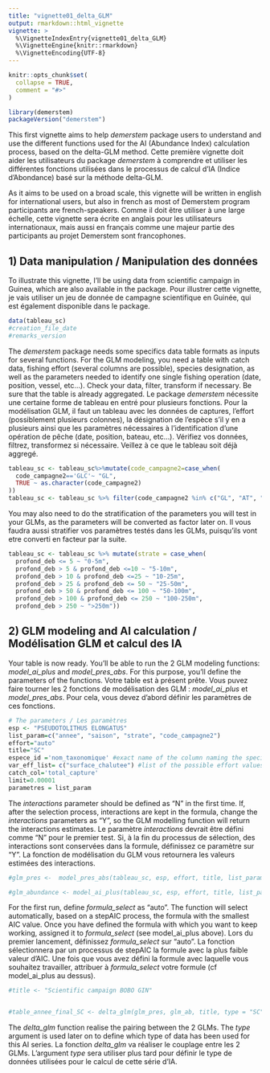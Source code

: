 ```yaml
---
title: "vignette01_delta_GLM"
output: rmarkdown::html_vignette
vignette: >
  %\VignetteIndexEntry{vignette01_delta_GLM}
  %\VignetteEngine{knitr::rmarkdown}
  %\VignetteEncoding{UTF-8}
---
```


```r
knitr::opts_chunk$set(
  collapse = TRUE,
  comment = "#>"
)
```

```r
library(demerstem)
packageVersion("demerstem")
```

This first vignette aims to help *demerstem* package users to understand and use the different functions used for the AI (Abundance Index) calculation process, based on the delta-GLM method.
Cette première vignette doit aider les utilisateurs du package *demerstem* à comprendre et utiliser les différentes fonctions utilisées dans le processus de calcul d'IA (Indice d'Abondance) basé sur la méthode delta-GLM.

As it aims to be used on a broad scale, this vignette will be written in english for international users, but also in french as most of Demerstem program participants are french-speakers.
Comme il doit être utiliser à une large échelle, cette vignette sera écrite en anglais pour les utilisateurs internationaux, mais aussi en français comme une majeur partie des participants au projet Demerstem sont francophones.


## 1) Data manipulation / Manipulation des données

To illustrate this vignette, I'll be using data from scientific campaign in Guinea, which are also available in the package.
Pour illustrer cette vignette, je vais utiliser un jeu de donnée de campagne scientifique en Guinée, qui est également disponible dans le package.

```r
data(tableau_sc)
#creation_file_date
#remarks_version
```

The *demerstem* package needs some specifics data table formats as inputs for several functions. For the GLM modeling, you need a table with catch data, fishing effort (several columns are possible), species designation, as well as the parameters needed to identify one single fishing operation (date, position, vessel, etc...). Check your data, filter, transform if necessary. Be sure that the table is already aggregated.
Le package *demerstem* nécessite une certaine forme de tableau en entré pour plusieurs fonctions. Pour la modélisation GLM, il faut un tableau avec les données de captures, l'effort (possiblement plusieurs colonnes), la désignation de l'espèce s'il y en a plusieurs ainsi que les paramètres nécessaires à l'identification d'une opération de pêche (date, position, bateau, etc...). Vérifiez vos données, filtrez, transformez si nécessaire. Veillez à ce que le tableau soit déjà aggregé.


```r
tableau_sc <- tableau_sc%>%mutate(code_campagne2=case_when(
  code_campagne2=='GLC'~ "GL",
  TRUE ~ as.character(code_campagne2)
))
tableau_sc <- tableau_sc %>% filter(code_campagne2 %in% c("GL", "AT", "AN"))
```



You may also need to do the stratification of the parameters you will test in your GLMs, as the parameters will be converted as factor later on.
Il vous faudra aussi stratifier vos paramètres testés dans les GLMs, puisqu'ils vont etre converti en facteur par la suite.


```r
tableau_sc <- tableau_sc %>% mutate(strate = case_when(
  profond_deb <= 5 ~ "0-5m",
  profond_deb > 5 & profond_deb <=10 ~ "5-10m",
  profond_deb > 10 & profond_deb <=25 ~ "10-25m",
  profond_deb > 25 & profond_deb <= 50 ~ "25-50m",
  profond_deb > 50 & profond_deb <= 100 ~ "50-100m",
  profond_deb > 100 & profond_deb <= 250 ~ "100-250m",
  profond_deb > 250 ~ ">250m"))
```



## 2) GLM modeling and AI calculation / Modélisation GLM et calcul des IA

Your table is now ready. You'll be able to run the 2 GLM modeling functions: *model_ai_plus* and *model_pres_abs*. For this purpose, you'll define the parameters of the functions.
Votre table est à présent prête. Vous puvez faire tourner les 2 fonctions de modélisation des GLM : *model_ai_plus* et *model_pres_abs*. Pour cela, vous devez d'abord définir les paramètres de ces fonctions.

```r
# The parameters / Les paramètres
esp <- "PSEUDOTOLITHUS ELONGATUS"
list_param=c("annee", "saison", "strate", "code_campagne2") 
effort="auto"
title="SC"
espece_id ='nom_taxonomique' #exact name of the column naming the species/nom exact de la colonne désignant l'espèce
var_eff_list= c("surface_chalutee") #list of the possible effort values/liste des possibles colonnes effort
catch_col='total_capture'
limit=0.00001
parametres = list_param
```

The *interactions* parameter should be defined as "N" in the first time. If, after the selection process, interactions are kept in the formula, change the *interactions* parameters as "Y", so the GLM modelling function will return the interactions estimates.
Le paramètre *interactions* devrait être défini comme "N" pour le premier test. Si, à la fin du processus de sélection, des interactions sont conservées dans la formule, définissez ce paramètre sur "Y". La fonction de modélisation du GLM vous retournera les valeurs estimées des interactions.


```r
#glm_pres <-  model_pres_abs(tableau_sc, esp, effort, title, list_param, var_eff_list, espece_id, catch_col, interactions = FALSE, limit, formula_select = "auto")

#glm_abundance <- model_ai_plus(tableau_sc, esp, effort, title, list_param, var_eff_list, espece_id, catch_col, interactions = FALSE, limit, formula_select = "auto")
```

For the first run, define *formula_select* as "auto". The function will select automatically, based on a stepAIC process, the formula with the smallest AIC value. Once you have defined the formula with which you want to keep working, assigned it to *formula_select* (see model_ai_plus above).
Lors du premier lancement, définissez *formula_select* sur "auto". La fonction sélectionnera par un processus de stepAIC la formule avec la plus faible valeur d'AIC. Une fois que vous avez défini la formule avec laquelle vous souhaitez travailler, attribuer à *formula_select* votre formule (cf model_ai_plus au dessus).



```r
#title <- "Scientific campaign BOBO GIN"


#table_annee_final_SC <- delta_glm(glm_pres, glm_ab, title, type = "SC")
```

The *delta_glm* function realise the pairing between the 2 GLMs. The *type* argument is used later on to define which type of data has been used for this AI series. 
La fonction *delta_glm* va réaliser le couplage entre les 2 GLMs. L'argument *type* sera utiliser plus tard pour définir le type de données utilisées pour le calcul de cette série d'IA.



